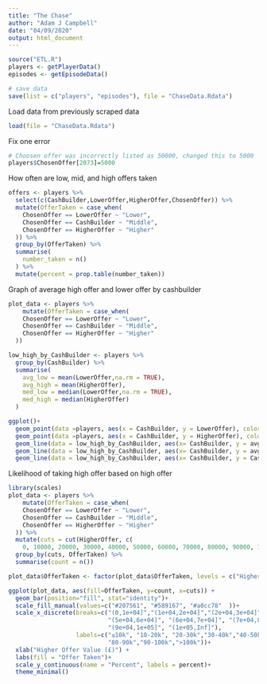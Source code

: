 ```yaml
---
title: "The Chase"
author: "Adam J Campbell"
date: "04/09/2020"
output: html_document
---
```


```r
source("ETL.R")
players <- getPlayerData()
episodes <- getEpisodeData()

# save data
save(list = c("players", "episodes"), file = "ChaseData.Rdata")
```
Load data from previously scraped data
```r
load(file = "ChaseData.Rdata")
```
Fix one error
```r
# Choosen offer was incorrectly listed as 50000, changed this to 5000 
players$ChosenOffer[2073]=5000
```


How often are low, mid, and high offers taken
```r
offers <- players %>%
  select(c(CashBuilder,LowerOffer,HigherOffer,ChosenOffer)) %>% 
  mutate(OfferTaken = case_when(
    ChosenOffer == LowerOffer ~ "Lower",
    ChosenOffer == CashBuilder ~ "Middle",
    ChosenOffer == HigherOffer ~ "Higher"
  )) %>%
  group_by(OfferTaken) %>% 
  summarise(
    number_taken = n()
  ) %>% 
  mutate(percent = prop.table(number_taken))
```

Graph of average high offer and lower offer by cashbuilder
```r
plot_data <- players %>% 
    mutate(OfferTaken = case_when(
    ChosenOffer == LowerOffer ~ "Lower",
    ChosenOffer == CashBuilder ~ "Middle",
    ChosenOffer == HigherOffer ~ "Higher"
  ))

low_high_by_CashBuilder <- players %>%
  group_by(CashBuilder) %>% 
  summarise(
    avg_low = mean(LowerOffer,na.rm = TRUE),
    avg_high = mean(HigherOffer),
    med_low = median(LowerOffer,na.rm = TRUE),
    med_high = median(HigherOffer)
  )

ggplot()+
  geom_point(data =players, aes(x = CashBuilder, y = LowerOffer), color = "red")+
  geom_point(data =players, aes(x = CashBuilder, y = HigherOffer), color = "purple")+
  geom_line(data = low_high_by_CashBuilder, aes(x= CashBuilder, y = avg_low), color = "red")+
  geom_line(data = low_high_by_CashBuilder, aes(x= CashBuilder, y = avg_high), color = "purple")+
  geom_line(data = low_high_by_CashBuilder, aes(x= CashBuilder, y = CashBuilder))
```

Likelihood of taking high offer based on high offer
```r
library(scales)
plot_data <- players %>% 
    mutate(OfferTaken = case_when(
    ChosenOffer == LowerOffer ~ "Lower",
    ChosenOffer == CashBuilder ~ "Middle",
    ChosenOffer == HigherOffer ~ "Higher"
  )) %>% 
  mutate(cuts = cut(HigherOffer, c(
    0, 10000, 20000, 30000, 40000, 50000, 60000, 70000, 80000, 90000, 100000, Inf))) %>% 
  group_by(cuts, OfferTaken) %>% 
  summarise(count = n())

plot_data$OfferTaken <- factor(plot_data$OfferTaken, levels = c("Higher", "Middle", "Lower"))

ggplot(plot_data, aes(fill=OfferTaken, y=count, x=cuts)) + 
  geom_bar(position="fill", stat="identity")+
  scale_fill_manual(values=c("#207561", "#589167", "#a0cc78"  ))+
  scale_x_discrete(breaks=c("(0,1e+04]","(1e+04,2e+04]","(2e+04,3e+04]","(3e+04,4e+04]", "(4e+04,5e+04]",
                            "(5e+04,6e+04]", "(6e+04,7e+04]", "(7e+04,8e+04]", "(8e+04,9e+04]",
                            "(9e+04,1e+05]", "(1e+05,Inf]"),
                   labels=c("≤10k", "10-20k", "20-30k","30-40k","40-50k","50-60k","60-70k","70-80k",
                            "80-90k","90-100k",">100k"))+
  xlab("Higher Offer Value (£)") +
  labs(fill = "Offer Taken")+
  scale_y_continuous(name = "Percent", labels = percent)+
  theme_minimal()
```



